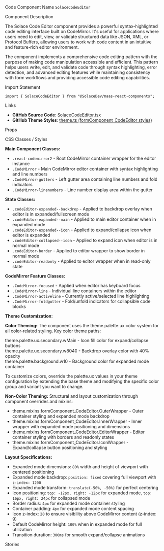 
<Meta of={SolaceCodeEditorStories} />

<Title>Solace Code Editor</Title>

<Description of={SolaceCodeEditorStories} />

<Subtitle>Code Component Name</Subtitle>
`SolaceCodeEditor`

<Subtitle>Component Description</Subtitle>

The Solace Code Editor component provides a powerful syntax-highlighted code editing interface built on CodeMirror. It's useful for applications where users need to edit, view, or validate structured data like JSON, XML, or Protocol Buffers, allowing users to work with code content in an intuitive and feature-rich editor environment.

The component implements a comprehensive code editing pattern with the purpose of making code manipulation accessible and efficient. This pattern helps users write, edit, and validate code through syntax highlighting, error detection, and advanced editing features while maintaining consistency with form workflows and providing accessible code editing capabilities.

<Subtitle>Import Statement</Subtitle>

```tsx
import { SolaceCodeEditor } from "@SolaceDev/maas-react-components";
```

<Subtitle>Links</Subtitle>

- **GitHub Source Code**: [SolaceCodeEditor.tsx](https://github.com/SolaceDev/maas-react-components/blob/main/src/components/form/SolaceCodeEditor.tsx)
- **GitHub Theme Styles**: <a href="https://github.com/SolaceDev/maas-react-components/blob/main/src/resources/theme.ts#:~:text=formComponent_CodeEditor" target="_blank">theme.ts (formComponent_CodeEditor styles)</a>

<Subtitle>Props</Subtitle>

<ArgTypes of={SolaceCodeEditorStories} />

<Subtitle>CSS Classes / Styles</Subtitle>

**Main Component Classes:**

- `.react-codemirror2` - Root CodeMirror container wrapper for the editor instance
- `.CodeMirror` - Main CodeMirror editor container with syntax highlighting and line numbers
- `.CodeMirror-gutters` - Left gutter area containing line numbers and fold indicators
- `.CodeMirror-linenumbers` - Line number display area within the gutter

**State Classes:**

- `.codeEditor-expanded--backdrop` - Applied to backdrop overlay when editor is in expanded/fullscreen mode
- `.codeEditor-expanded--main` - Applied to main editor container when in expanded mode
- `.codeEditor-expanded--icon` - Applied to expand/collapse icon when editor is expanded
- `.codeEditor-collapsed--icon` - Applied to expand icon when editor is in normal mode
- `.codeEditor-border` - Applied to editor wrapper to show border in normal mode
- `.codeEditor-readonly` - Applied to editor wrapper when in read-only state

**CodeMirror Feature Classes:**

- `.CodeMirror-focused` - Applied when editor has keyboard focus
- `.CodeMirror-line` - Individual line containers within the editor
- `.CodeMirror-activeline` - Currently active/selected line highlighting
- `.CodeMirror-foldgutter` - Fold/unfold indicators for collapsible code blocks

**Theme Customization:**

**Color Theming:**
The component uses the theme.palette.ux color system for all color-related styling. Key color theme paths:

<div style={{ display: "flex", alignItems: "center", margin: "8px 0" }}>
	<div
		style={{
			width: "16px",
			height: "16px",
			backgroundColor: "#757575",
			border: "1px solid rgba(0,0,0,0.2)",
			borderRadius: "3px",
			marginRight: "8px"
		}}
	></div>
	<span>theme.palette.ux.secondary.wMain - Icon fill color for expand/collapse buttons</span>
</div>
<div style={{ display: "flex", alignItems: "center", margin: "8px 0" }}>
	<div
		style={{
			width: "16px",
			height: "16px",
			backgroundColor: "rgba(117, 117, 117, 0.4)",
			border: "1px solid rgba(0,0,0,0.2)",
			borderRadius: "3px",
			marginRight: "8px"
		}}
	></div>
	<span>theme.palette.ux.secondary.w8040 - Backdrop overlay color with 40% opacity</span>
</div>
<div style={{ display: "flex", alignItems: "center", margin: "8px 0" }}>
	<div
		style={{
			width: "16px",
			height: "16px",
			backgroundColor: "#FFFFFF",
			border: "1px solid rgba(0,0,0,0.2)",
			borderRadius: "3px",
			marginRight: "8px"
		}}
	></div>
	<span>theme.palette.background.w10 - Background color for expanded mode container</span>
</div>

To customize colors, override the palette.ux values in your theme configuration by extending the base theme and modifying the specific color group and variant you want to change.

**Non-Color Theming:**
Structural and layout customization through component overrides and mixins:

- theme.mixins.formComponent_CodeEditor.OuterWrapper - Outer container styling and expanded mode backdrop
- theme.mixins.formComponent_CodeEditor.InnerWrapper - Inner wrapper with expanded mode positioning and dimensions
- theme.mixins.formComponent_CodeEditor.EditorWrapper - Editor container styling with borders and readonly states
- theme.mixins.formComponent_CodeEditor.IconWrapper - Expand/collapse button positioning and styling

**Layout Specifications:**

- Expanded mode dimensions: `80%` width and height of viewport with centered positioning
- Expanded mode backdrop: `position: fixed` covering full viewport with `z-index: 1200`
- Expanded mode transform: `translate(-50%, -50%)` for perfect centering
- Icon positioning: `top: -12px, right: -12px` for expanded mode, `top: 16px, right: 24px` for collapsed mode
- Border radius: `4px` for expanded mode container styling
- Container padding: `4px` for expanded mode content spacing
- Icon z-index: `20` to ensure visibility above CodeMirror content (z-index: 9)
- Default CodeMirror height: `100%` when in expanded mode for full utilization
- Transition duration: `300ms` for smooth expand/collapse animations

<Subtitle>Stories</Subtitle>

<CustomStories />

